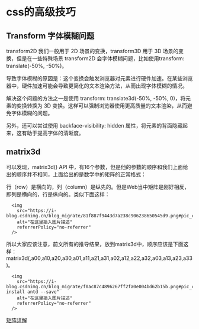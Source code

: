 

# css的高级技巧

## Transform 字体模糊问题
transform2D 我们一般用于 2D 场景的变换，transform3D 用于 3D 场景的变换，但是在一些特殊场景 transform2D 会字体模糊问题，比如使用transform: translate(-50%, -50%)。

导致字体模糊的原因是：这个变换会触发浏览器对元素进行硬件加速。在某些浏览器中，硬件加速可能会导致更简化的文本渲染方法，从而出现字体模糊的情况。

解决这个问题的方法之一是使用 transform: translate3d(-50%, -50%, 0)，将元素的变换转换为 3D 变换。这样可以强制浏览器使用更高质量的文本渲染，从而避免字体模糊的问题。

另外，还可以尝试使用 backface-visibility: hidden 属性，将元素的背面隐藏起来，这有助于提高字体的清晰度。

## matrix3d
可以发现，matrix3d() API 中，有16个参数，但是他的参数的顺序和我们上面给出的顺序并不相同，上面给出的是数学中的矩阵的正常格式：

行（row）是横向的，列（column）是纵先的。但是Web当中矩阵是刚好相反，即列是横向的，行是纵向的。类似下面这样：

      <img
        src="https://i-blog.csdnimg.cn/blog_migrate/81f887f9443d7a238c906238650545d9.png#pic_center"
        alt="在这里插入图片描述"
        referrerPolicy="no-referrer"
      />


所以大家应该注意，前文所有的推导结果，放到matrix3d中，顺序应该是下面这样：
matrix3d(,a00,a10,a20,a30,a01,a11,a21,a31,a02,a12,a22,a32,a03,a13,a23,a33)。


      <img
        src="https://i-blog.csdnimg.cn/blog_migrate/f0ac87c4896267ff2fa0e004bd62b15b.png#pic_centernpm install antd --save"
        alt="在这里插入图片描述"
        referrerPolicy="no-referrer"
      />

<a href="https://blog.csdn.net/qq_35543489/article/details/113694496" target="_blank">矩阵详解</a>
<Css3d />